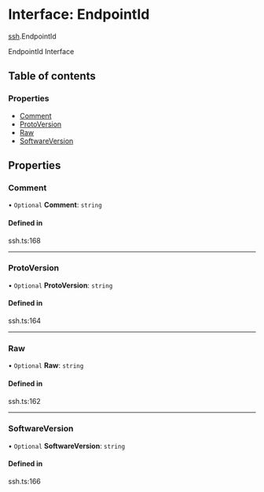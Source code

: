 # Interface: EndpointId

[ssh](/templates/protocols/javascript/modules/ssh.md).EndpointId

EndpointId Interface

## Table of contents

### Properties

- [Comment](/templates/protocols/javascript/modules/ssh.EndpointId.md#comment)
- [ProtoVersion](/templates/protocols/javascript/modules/ssh.EndpointId.md#protoversion)
- [Raw](/templates/protocols/javascript/modules/ssh.EndpointId.md#raw)
- [SoftwareVersion](/templates/protocols/javascript/modules/ssh.EndpointId.md#softwareversion)

## Properties

### Comment

• `Optional` **Comment**: `string`

#### Defined in

ssh.ts:168

___

### ProtoVersion

• `Optional` **ProtoVersion**: `string`

#### Defined in

ssh.ts:164

___

### Raw

• `Optional` **Raw**: `string`

#### Defined in

ssh.ts:162

___

### SoftwareVersion

• `Optional` **SoftwareVersion**: `string`

#### Defined in

ssh.ts:166
